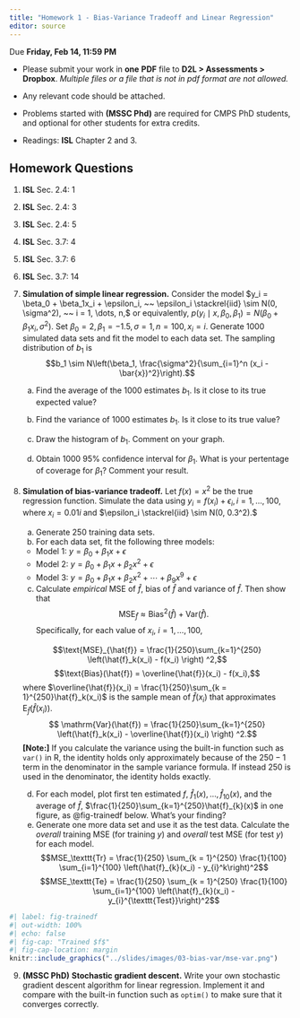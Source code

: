```yaml
---
title: "Homework 1 - Bias-Variance Tradeoff and Linear Regression"
editor: source
---
```


::: {.hidden}
\def\bx{\mathbf{x}}
\def\bg{\mathbf{g}}
\def\bw{\mathbf{w}}
\def\bbeta{\boldsymbol \beta}
\def\bgamma{\boldsymbol \gamma}
\def\bep{\boldsymbol \epsilon}
\def\bX{\mathbf{X}}
\def\by{\mathbf{y}}
\def\bH{\mathbf{H}}
\def\bI{\mathbf{I}}
\def\bS{\mathbf{S}}
\def\bW{\mathbf{W}}
\def\T{\text{T}}
\def\cov{\mathrm{Cov}}
\def\cor{\mathrm{Corr}}
\def\var{\mathrm{Var}}
\def\E{\mathrm{E}}
\def\bmu{\boldsymbol \mu}
<!-- \DeclareMathOperator*{\argmin}{arg\,min} -->
\def\Trace{\text{Trace}}
:::


::: callout-important
[Due **Friday, Feb 14, 11:59 PM**]{.red}
:::
<!-- # Homework Instruction and Requirement -->
- Please submit your work in **one** **PDF** file to **D2L \> Assessments \> Dropbox**. *Multiple files or a file that is not in pdf format are not allowed.*

- Any relevant code should be attached.

- Problems started with **(MSSC Phd)** are required for CMPS PhD students, and optional for other students for extra credits.

- Readings: **ISL** Chapter 2 and 3.

## Homework Questions

(@) **ISL** Sec. 2.4: 1

(@) **ISL** Sec. 2.4: 3

(@) **ISL** Sec. 2.4: 5

(@) **ISL** Sec. 3.7: 4

(@) **ISL** Sec. 3.7: 6

(@) **ISL** Sec. 3.7: 14

(@) __Simulation of simple linear regression.__ Consider the model $y_i = \beta_0 + \beta_1x_i + \epsilon_i, ~~ \epsilon_i \stackrel{iid} \sim N(0, \sigma^2), ~~ i = 1, \dots, n,$ or equivalently, $p(y_i \mid x, \beta_0, \beta_1) = N\left(\beta_0 + \beta_1x_i, \sigma^2 \right).$ Set $\beta_0 = 2, \beta_1 = -1.5, \sigma = 1, n = 100, x_i = i.$ Generate 1000 simulated data sets and fit the model to each data set. 
<!-- and obtain 100 corresponding regression coefficient estimates $b_0$ and $b_1$. -->
The sampling distribution of $b_1$ is $$b_1 \sim N\left(\beta_1, \frac{\sigma^2}{\sum_{i=1}^n (x_i - \bar{x})^2}\right).$$

    (a) Find the average of the 1000 estimates $b_1$. Is it close to its true expected value?
    
    (b) Find the variance of 1000 estimates $b_1$. Is it close to its true value?
    
    (c) Draw the histogram of $b_1$. Comment on your graph.
    
    (d) Obtain 1000 95\% confidence interval for $\beta_1$. What is your pertentage of coverage for $\beta_1$? Comment your result.
    


(@) __Simulation of bias-variance tradeoff.__ Let $f(x) = x ^ 2$ be the true regression function. Simulate the data using $y_i = f(x_i) + \epsilon_i, i = 1, \dots, 100$, where $x_i = 0.01i$ and $\epsilon_i \stackrel{iid} \sim N(0, 0.3^2).$ 

    (a) Generate 250 training data sets.
    (b) For each data set, fit the following three models:
      - Model 1: $y = \beta_0+\beta_1x+\epsilon$
      - Model 2: $y = \beta_0+\beta_1x+ \beta_2x^2 + \epsilon$
      - Model 3: $y = \beta_0+\beta_1x+ \beta_2x^2 + \cdots + \beta_9x^9 + \epsilon$
    (c) Calculate *empirical* MSE of $\hat{f}$, bias of $\hat{f}$ and variance of $\hat{f}$. Then show that $$\text{MSE}_{\hat{f}} \approx \text{Bias}^2(\hat{f}) + \var(\hat{f}).$$
    Specifically, for each value of $x_i$, $i = 1, \dots, 100$,
    
    $$\text{MSE}_{\hat{f}} =  \frac{1}{250}\sum_{k=1}^{250} \left(\hat{f}_k(x_i) - f(x_i) \right) ^2,$$
    $$\text{Bias}(\hat{f}) = \overline{\hat{f}}(x_i) - f(x_i),$$ where $\overline{\hat{f}}(x_i) = \frac{1}{250}\sum_{k = 1}^{250}\hat{f}_k(x_i)$ is the sample mean of $\hat{f}(x_i)$ that approximates $\E_{\hat{f}}\left(\hat{f}(x_i)\right).$
    $$ \var(\hat{f}) =  \frac{1}{250}\sum_{k=1}^{250} \left(\hat{f}_k(x_i) - \overline{\hat{f}}(x_i) \right) ^2.$$
    **[Note:]** If you calculate the variance using the built-in function such as `var()` in R, the identity holds only approximately because of the $250 - 1$ term in the denominator in the sample variance formula. If instead $250$ is used in the denominator, the identity holds exactly.
    
    (d) For each model, plot first ten estimated $f$, $\hat{f}_{1}(x), \dots, \hat{f}_{10}(x)$, and the average of $\hat{f}$, $\frac{1}{250}\sum_{k=1}^{250}\hat{f}_{k}(x)$ in one figure, as @fig-trainedf below. What's your finding?
    (e) Generate one more data set and use it as the test data. Calculate the *overall* training MSE (for training $y$) and *overall* test MSE (for test $y$) for each model.
     $$MSE_\texttt{Tr} =  \frac{1}{250} \sum_{k = 1}^{250} \frac{1}{100} \sum_{i=1}^{100} \left(\hat{f}_{k}(x_i) - y_{i}^k\right)^2$$
     $$MSE_\texttt{Te} =  \frac{1}{250} \sum_{k = 1}^{250} \frac{1}{100} \sum_{i=1}^{100} \left(\hat{f}_{k}(x_i) - y_{i}^{\texttt{Test}}\right)^2$$
    

```r
#| label: fig-trainedf
#| out-width: 100%
#| echo: false
#| fig-cap: "Trained $f$"
#| fig-cap-location: margin
knitr::include_graphics("../slides/images/03-bias-var/mse-var.png")
```

<!-- (@) __Gradient descent.__ Write your own gradient descent algorithm for linear regression. Implement it and compare with the built-in function such as `optim()` to make sure that it converges correctly. -->


(@) **(MSSC PhD)** __Stochastic gradient descent.__ Write your own stochastic gradient descent algorithm for linear regression. Implement it and compare with the built-in function such as `optim()` to make sure that it converges correctly.

<!-- ## Optional Exercises -->

<!-- 1. Show that $\text{MSE}_{y_0} = \E\left[\left(y_0 - \hat{f}(x_0)\right)^2\right] = \text{MSE}_{\hat{f}} + \text{Var}(\epsilon)$ -->

<!-- 2. Prove the Gauss–Markov theorem: for linear regression the least squares estimate of a parameter $\mathbf{c}'\bbeta$ has variance no bigger than that of any other linear unbiased estimate $\mathbf{c}'\bbeta$. -->

<!-- 3. Suppose we fit the model ${\bf y} = {\bf X}_1 \bbeta_1 + \bep$ when the true model is actually ${\bf y} = {\bf X}_1 \bbeta_1 + {\bf X}_2 \bbeta_2 + \bep$. For both models, assume $\E(\bep) = {\bf 0}$ and $\var (\bep) = \sigma^2 {\bf I}$. Let ${\bf b}_1$ be the ordinary least-squares estimate of $\bbeta_1$. Find the $\E({\bf b}_1)$, $\var({\bf b}_1)$ and $\text{MSE}({\bf b}_1)$. Compare them with the ones from the true model. This is an underfitting example of linear regression. -->

<!-- 4. Suppose we fit the model ${\bf y} = {\bf X} \bbeta + {\bf Z}\bgamma + \bep$ when the true model is actually ${\bf y} = {\bf X} \bbeta + \bep$. For both models, assume $\E(\bep) = {\bf 0}$ and $\var (\bep) = \sigma^2 {\bf I}$. Let ${\bf b}$ be the ordinary least-squares estimate of $\bbeta$. Find the $\E({\bf b})$, $\var({\bf b})$ and $\text{MSE}({\bf b})$. Compare them with the ones from the true model. This is an overfitting example of linear regression. -->



